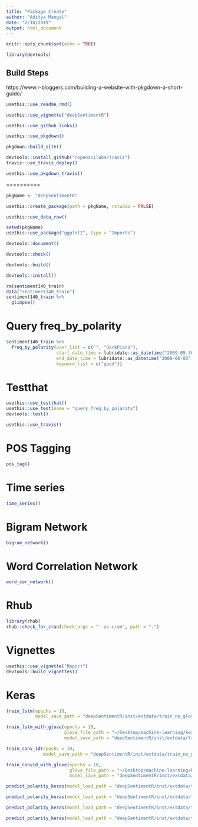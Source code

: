 ```yaml
---
title: "Package Create"
author: "Aditya Mangal"
date: "2/18/2019"
output: html_document
---
```


```r
knitr::opts_chunk$set(echo = TRUE)
```

```r
library(devtools)
```

## Build Steps

https://www.r-bloggers.com/building-a-website-with-pkgdown-a-short-guide/

```r
usethis::use_readme_rmd()
```

```r
usethis::use_vignette("deepSentimentR")
```

```r
usethis::use_github_links()
```

```r
usethis::use_pkgdown()
```

```r
pkgdown::build_site()
```

```r
devtools::install_github("ropenscilabs/travis")
travis::use_travis_deploy()
```

```r
usethis::use_pkgdown_travis()
```


==========

```r
pkgName <- "deepSentimentR"
```
```r
usethis::create_package(path = pkgName, rstudio = FALSE)
```
```r
usethis::use_data_raw()
```
```r
setwd(pkgName)
usethis::use_package("ggplot2", type = "Imports")
```

```r
devtools::document()
```

```r
devtools::check()
```

```r
devtools::build()
```

```r
devtools::install()
```

```r
rm(sentiment140_train)
data("sentiment140_train")
sentiment140_train %>% 
  glimpse()
```

# Query freq_by_polarity


```r
sentiment140_train %>% 
  freq_by_polarity(user_list = c("", "DarkPiano"), 
                   start_date_time = lubridate::as_datetime("2009-05-30"),
                   end_date_time = lubridate::as_datetime("2009-06-03"),
                   keyword_list = c("good"))
```

# Testthat

```r
usethis::use_testthat()
usethis::use_test(name = "query_freq_by_polarity")
devtools::test()
```

```r
usethis::use_travis()
```

# POS Tagging

```r
pos_tag()
```

# Time series

```r
time_series()
```

# Bigram Network

```r
bigram_network()
```

# Word Correlation Network

```r
word_cor_network()
```

# Rhub

```r
library(rhub)
rhub::check_for_cran(check_args = "--as-cran", path = ".")
```

# Vignettes

```r
usethis::use_vignette("Report")
devtools::build_vignettes()
```


# Keras

```r
train_lstm(epochs = 10,
           model_save_path = "deepSentimentR/inst/extdata/train_no_glove_lstm.rds")
```
```r
train_lstm_with_glove(epochs = 10,
                      glove_file_path = "~/Desktop/machine-learning/keras/glove.6B/glove.6B.100d.txt",
                      model_save_path = "deepSentimentR/inst/extdata/train_glove_lstm.rds")
```

```r
train_conv_1d(epochs = 10,
              model_save_path = "deepSentimentR/inst/extdata/train_no_glove_conv_1d.rds")
```

```r
train_conv1d_with_glove(epochs = 10,
                        glove_file_path = "~/Desktop/machine-learning/keras/glove.6B/glove.6B.100d.txt",
                        model_save_path = "deepSentimentR/inst/extdata/train_glove_conv_1d.rds")
```

```r
predict_polarity_keras(model_load_path = "deepSentimentR/inst/extdata/train_no_glove_lstm.rds")
```


```r
predict_polarity_keras(model_load_path = "deepSentimentR/inst/extdata/train_glove_lstm.rds")
```

```r
predict_polarity_keras(model_load_path = "deepSentimentR/inst/extdata/train_no_glove_conv_1d.rds")
```

```r
predict_polarity_keras(model_load_path = "deepSentimentR/inst/extdata/train_glove_conv_1d.rds")
```



